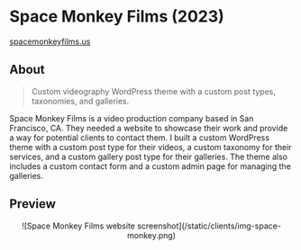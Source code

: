 # Space Monkey Films (2023)
<Thick>[spacemonkeyfilms.us](https://spacemonkeyfilms.us/)</Thick>

## About

> Custom videography WordPress theme with a custom post types, taxonomies, and galleries.

Space Monkey Films is a video production company based in San Francisco, CA. They needed a website to showcase their work and provide a way for potential clients to contact them. I built a custom WordPress theme with a custom post type for their videos, a custom taxonomy for their services, and a custom gallery post type for their galleries. The theme also includes a custom contact form and a custom admin page for managing the galleries.

## Preview

<Center>
	![Space Monkey Films website screenshot](/static/clients/img-space-monkey.png)
</Center>
